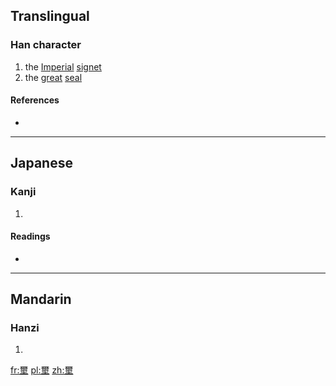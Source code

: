 ==Translingual==

===Han character===
{{Han char|rn=32|rad=土|as=14|sn=17|four=|canj=一月土 (MBG)|ids=⿱[[爾]][[土]]}}

# the [[imperial|Imperial]] [[signet]]
# the [[great]] [[seal]]

====References====
* {{Han ref|kx=0241.050|dkj=05552|dj=0480.280|hdz=10495.070|uh=58D0|ud=22736}}

----

==Japanese==

===Kanji===
{{ja-kanji|grade=|rs=土14}}

# {{defn|lang=ja|sort=土14}}

====Readings====
* {{ja-readings|on=[[し]] (shi), [[じ]] (ji)|kun=}}

----

==Mandarin==

===Hanzi===
{{cmn-hanzi|pin=[[huò]] ([[huo4]]), [[xǐ]] ([[xi3]])|wg=huo<sup>4</sup>, hsi<sup>3</sup>}}

# {{defn|lang=cmn|sort=土14}}

[[fr:壐]]
[[pl:壐]]
[[zh:壐]]